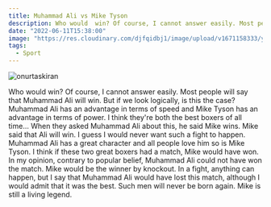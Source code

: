 ```yaml
---
title: Muhammad Ali vs Mike Tyson
description: Who would  win? Of course, I cannot answer easily. Most people will say that Muhammad Ali will win. But if we look logically, is this the case?
date: "2022-06-11T15:38:00"
image: "https://res.cloudinary.com/djfqidbj1/image/upload/v1671158333/ym33bait7w62ibu3dydh.jpg"
tags:
  - Sport
---
```


<img
  className="w-full rounded-xl"
  src="https://res.cloudinary.com/djfqidbj1/image/upload/v1671158333/ym33bait7w62ibu3dydh.jpg"
  alt="onurtaskiran"
/>

Who would win? Of course, I cannot answer easily. Most people will say that Muhammad Ali will win. But if we look logically, is this the case? Muhammad Ali has an advantage in terms of speed and Mike Tyson has an advantage in terms of power. I think they're both the best boxers of all time... When they asked Muhammad Ali about this, he said Mike wins. Mike said that Ali will win. I guess I would never want such a fight to happen. Muhammad Ali has a great character and all people love him so is Mike Tyson. I think if these two great boxers had a match, Mike would have won. In my opinion, contrary to popular belief, Muhammad Ali could not have won the match. Mike would be the winner by knockout. In a fight, anything can happen, but I say that Muhammad Ali would have lost this match, although I would admit that it was the best. Such men will never be born again. Mike is still a living legend.
